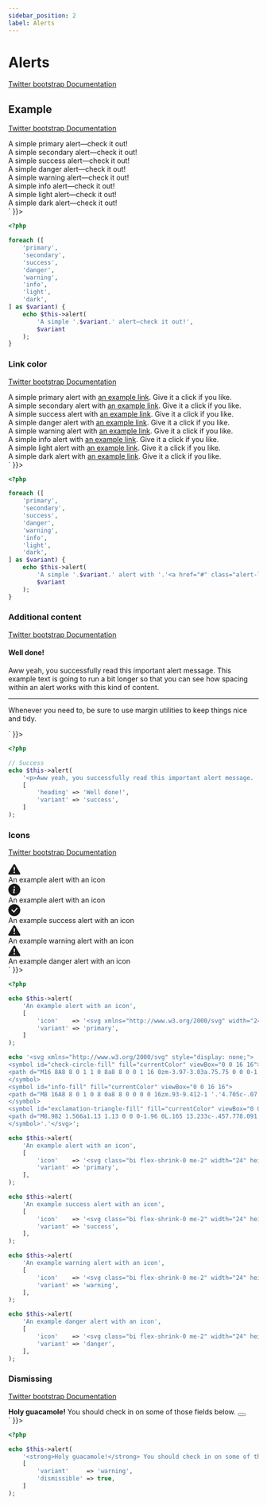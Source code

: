 ```yaml
---
sidebar_position: 2
label: Alerts
---
```



# Alerts

[Twitter bootstrap Documentation](https://getbootstrap.com/docs/5.1/components/alerts/)

## Example

[Twitter bootstrap Documentation](https://getbootstrap.com/docs/5.1/components/alerts/#examples)

<Tabs>
<TabItem value="result" label="Result" default>
  <HtmlCode bootstrapVersion="5.1">
      <div dangerouslySetInnerHTML={{ __html: `<div class="alert alert-primary" role="alert">
    A simple primary alert&mdash;check it out!
</div>
<div class="alert alert-secondary" role="alert">
    A simple secondary alert&mdash;check it out!
</div>
<div class="alert alert-success" role="alert">
    A simple success alert&mdash;check it out!
</div>
<div class="alert alert-danger" role="alert">
    A simple danger alert&mdash;check it out!
</div>
<div class="alert alert-warning" role="alert">
    A simple warning alert&mdash;check it out!
</div>
<div class="alert alert-info" role="alert">
    A simple info alert&mdash;check it out!
</div>
<div class="alert alert-light" role="alert">
    A simple light alert&mdash;check it out!
</div>
<div class="alert alert-dark" role="alert">
    A simple dark alert&mdash;check it out!
</div>` }}></div>
  </HtmlCode>
</TabItem>
<TabItem value="source" label="Source">

```php
<?php

foreach ([
    'primary',
    'secondary',
    'success',
    'danger',
    'warning',
    'info',
    'light',
    'dark',
] as $variant) {
    echo $this->alert(
        'A simple '.$variant.' alert—check it out!',
        $variant
    );
}

```

</TabItem>
</Tabs>

### Link color

[Twitter bootstrap Documentation](https://getbootstrap.com/docs/5.1/components/alerts/#link-color)

<Tabs>
<TabItem value="result" label="Result" default>
  <HtmlCode bootstrapVersion="5.1">
      <div dangerouslySetInnerHTML={{ __html: `<div class="alert alert-primary" role="alert">
    A simple primary alert with <a href="#" class="alert-link">an example link</a>. Give it a click if you like.
</div>
<div class="alert alert-secondary" role="alert">
    A simple secondary alert with <a href="#" class="alert-link">an example link</a>. Give it a click if you like.
</div>
<div class="alert alert-success" role="alert">
    A simple success alert with <a href="#" class="alert-link">an example link</a>. Give it a click if you like.
</div>
<div class="alert alert-danger" role="alert">
    A simple danger alert with <a href="#" class="alert-link">an example link</a>. Give it a click if you like.
</div>
<div class="alert alert-warning" role="alert">
    A simple warning alert with <a href="#" class="alert-link">an example link</a>. Give it a click if you like.
</div>
<div class="alert alert-info" role="alert">
    A simple info alert with <a href="#" class="alert-link">an example link</a>. Give it a click if you like.
</div>
<div class="alert alert-light" role="alert">
    A simple light alert with <a href="#" class="alert-link">an example link</a>. Give it a click if you like.
</div>
<div class="alert alert-dark" role="alert">
    A simple dark alert with <a href="#" class="alert-link">an example link</a>. Give it a click if you like.
</div>` }}></div>
  </HtmlCode>
</TabItem>
<TabItem value="source" label="Source">

```php
<?php

foreach ([
    'primary',
    'secondary',
    'success',
    'danger',
    'warning',
    'info',
    'light',
    'dark',
] as $variant) {
    echo $this->alert(
        'A simple '.$variant.' alert with '.'<a href="#" class="alert-link">an example link</a>. '.'Give it a click if you like.',
        $variant
    );
}

```

</TabItem>
</Tabs>

### Additional content

[Twitter bootstrap Documentation](https://getbootstrap.com/docs/5.1/components/alerts/#additional-content)

<Tabs>
<TabItem value="result" label="Result" default>
  <HtmlCode bootstrapVersion="5.1">
      <div dangerouslySetInnerHTML={{ __html: `<div class="alert alert-success" role="alert">
    <h4 class="alert-heading">Well done!</h4>
    <p>Aww yeah, you successfully read this important alert message. This example text is going to run a bit longer so that you can see how spacing within an alert works with this kind of content.</p>
    <hr>
    <p class="mb-0">Whenever you need to, be sure to use margin utilities to keep things nice and tidy.</p>
</div>` }}></div>
  </HtmlCode>
</TabItem>
<TabItem value="source" label="Source">

```php
<?php

// Success
echo $this->alert(
    '<p>Aww yeah, you successfully read this important alert message. '.'This example text is going to run a bit longer so that you can see '.'how spacing within an alert works with this kind of content.</p>'.'<hr/>'.'<p class="mb-0">'.'Whenever you need to, be sure to use margin utilities to keep things nice and tidy.'.'</p>',
    [
        'heading' => 'Well done!',
        'variant' => 'success',
    ]
);

```

</TabItem>
</Tabs>

### Icons

[Twitter bootstrap Documentation](https://getbootstrap.com/docs/5.1/components/alerts/#icons)

<Tabs>
<TabItem value="result" label="Result" default>
  <HtmlCode bootstrapVersion="5.1">
      <div dangerouslySetInnerHTML={{ __html: `<div class="alert alert-primary align-items-center d-flex" role="alert">
    <svg xmlns="http://www.w3.org/2000/svg" width="24" height="24" fill="currentColor" class="bi bi-exclamation-triangle-fill flex-shrink-0 me-2" viewbox="0 0 16 16" role="img" aria-label="Warning:">
    <path d="M8.982 1.566a1.13 1.13 0 0 0-1.96 0L.165 13.233c-.457.778.091 1.767.98 1.767h13.713c.889 0 1.438-.99.98-1.767L8.982 1.566zM8 5c.535 0 .954.462.9.995l-.35 3.507a.552.552 0 0 1-1.1 0L7.1 5.995A.905.905 0 0 1 8 5zm.002 6a1 1 0 1 1 0 2 1 1 0 0 1 0-2z"></path>
    </svg>
    <div>
        An example alert with an icon
    </div>
</div>
<svg xmlns="http://www.w3.org/2000/svg" style="display: none;">
                            <symbol id="check-circle-fill" fill="currentColor" viewbox="0 0 16 16">
                            <path d="M16 8A8 8 0 1 1 0 8a8 8 0 0 1 16 0zm-3.97-3.03a.75.75 0 0 0-1.08.022L7.477 9.417 5.384 7.323a.75.75 0 0 0-1.06 1.06L6.97 11.03a.75.75 0 0 0 1.079-.02l3.992-4.99a.75.75 0 0 0-.01-1.05z"></path>
                            </symbol>
                            <symbol id="info-fill" fill="currentColor" viewbox="0 0 16 16">
                            <path d="M8 16A8 8 0 1 0 8 0a8 8 0 0 0 0 16zm.93-9.412-1 4.705c-.07.34.029.533.304.533.194 0 .487-.07.686-.246l-.088.416c-.287.346-.92.598-1.465.598-.703 0-1.002-.422-.808-1.319l.738-3.468c.064-.293.006-.399-.287-.47l-.451-.081.082-.381 2.29-.287zM8 5.5a1 1 0 1 1 0-2 1 1 0 0 1 0 2z"></path>
                            </symbol>
                            <symbol id="exclamation-triangle-fill" fill="currentColor" viewbox="0 0 16 16">
                            <path d="M8.982 1.566a1.13 1.13 0 0 0-1.96 0L.165 13.233c-.457.778.091 1.767.98 1.767h13.713c.889 0 1.438-.99.98-1.767L8.982 1.566zM8 5c.535 0 .954.462.9.995l-.35 3.507a.552.552 0 0 1-1.1 0L7.1 5.995A.905.905 0 0 1 8 5zm.002 6a1 1 0 1 1 0 2 1 1 0 0 1 0-2z"></path>
                            </symbol>
</svg>
<div class="alert alert-primary align-items-center d-flex" role="alert">
    <svg class="bi flex-shrink-0 me-2" width="24" height="24" role="img" aria-label="Info:"><use xlink:href="#info-fill"></use></svg>
    <div>
        An example alert with an icon
    </div>
</div>
<div class="alert alert-success align-items-center d-flex" role="alert">
    <svg class="bi flex-shrink-0 me-2" width="24" height="24" role="img" aria-label="Success:"><use xlink:href="#check-circle-fill"></use></svg>
    <div>
        An example success alert with an icon
    </div>
</div>
<div class="alert alert-warning align-items-center d-flex" role="alert">
    <svg class="bi flex-shrink-0 me-2" width="24" height="24" role="img" aria-label="Warning:"><use xlink:href="#exclamation-triangle-fill"></use></svg>
    <div>
        An example warning alert with an icon
    </div>
</div>
<div class="alert alert-danger align-items-center d-flex" role="alert">
    <svg class="bi flex-shrink-0 me-2" width="24" height="24" role="img" aria-label="Danger:"><use xlink:href="#exclamation-triangle-fill"></use></svg>
    <div>
        An example danger alert with an icon
    </div>
</div>` }}></div>
  </HtmlCode>
</TabItem>
<TabItem value="source" label="Source">

```php
<?php

echo $this->alert(
    'An example alert with an icon',
    [
        'icon'    => '<svg xmlns="http://www.w3.org/2000/svg" width="24" height="24" '.'fill="currentColor" class="bi bi-exclamation-triangle-fill flex-shrink-0 me-2" '.'viewBox="0 0 16 16" role="img" aria-label="Warning:">'.'<path d="M8.982 1.566a1.13 1.13 0 0 0-1.96 0L.165 13.233c-.457.778.091 1.767.98 '.'1.767h13.713c.889 0 1.438-.99.98-1.767L8.982 1.566zM8 5c.535 0 '.'.954.462.9.995l-.35 3.507a.552.552 0 0 1-1.1 0L7.1 5.995A.905.905 0 0 1 8 '.'5zm.002 6a1 1 0 1 1 0 2 1 1 0 0 1 0-2z"/>'.'</svg>',
        'variant' => 'primary',
    ]
);

echo '<svg xmlns="http://www.w3.org/2000/svg" style="display: none;">
<symbol id="check-circle-fill" fill="currentColor" viewBox="0 0 16 16">
<path d="M16 8A8 8 0 1 1 0 8a8 8 0 0 1 16 0zm-3.97-3.03a.75.75 0 0 0-1.08.022L7.477 '.'9.417 5.384 7.323a.75.75 0 0 0-1.06 1.06L6.97 '.'11.03a.75.75 0 0 0 1.079-.02l3.992-4.99a.75.75 0 0'.' 0-.01-1.05z"/>
</symbol>
<symbol id="info-fill" fill="currentColor" viewBox="0 0 16 16">
<path d="M8 16A8 8 0 1 0 8 0a8 8 0 0 0 0 16zm.93-9.412-1 '.'4.705c-.07.34.029.533.304.533.194 '.'0 .487-.07.686-.246l-.088.416c-.287.346-.92.598-1.465.598-.703 '.'0-1.002-.422-.808-1.319l.738-3.468c.064-.293.006-.399-.287-.47l-.451-.081.082-.381 '.'2.29-.287zM8 5.5a1 1 0 1 1 0-2 1 1 0 0 1 0 2z"/>
</symbol>
<symbol id="exclamation-triangle-fill" fill="currentColor" viewBox="0 0 16 16">
<path d="M8.982 1.566a1.13 1.13 0 0 0-1.96 0L.165 13.233c-.457.778.091 1.767.98 '.'1.767h13.713c.889 0 1.438-.99.98-1.767L8.982 1.566zM8 5c.535 0 .954.462.9.995l-.35 '.'3.507a.552.552 0 0 1-1.1 0L7.1 5.995A.905.905 0 0 1 8 5zm.002 6a1 '.'1 0 1 1 0 2 1 1 0 0 1 0-2z"/>
</symbol>'.'</svg>';

echo $this->alert(
    'An example alert with an icon',
    [
        'icon'    => '<svg class="bi flex-shrink-0 me-2" width="24" height="24" role="img" '.'aria-label="Info:"><use xlink:href="#info-fill"/></svg>',
        'variant' => 'primary',
    ],
);

echo $this->alert(
    'An example success alert with an icon',
    [
        'icon'    => '<svg class="bi flex-shrink-0 me-2" width="24" height="24" role="img" '.'aria-label="Success:"><use xlink:href="#check-circle-fill"/></svg>',
        'variant' => 'success',
    ],
);

echo $this->alert(
    'An example warning alert with an icon',
    [
        'icon'    => '<svg class="bi flex-shrink-0 me-2" width="24" height="24" role="img" '.'aria-label="Warning:"><use xlink:href="#exclamation-triangle-fill"/></svg>',
        'variant' => 'warning',
    ],
);

echo $this->alert(
    'An example danger alert with an icon',
    [
        'icon'    => '<svg class="bi flex-shrink-0 me-2" width="24" height="24" role="img" '.'aria-label="Danger:"><use xlink:href="#exclamation-triangle-fill"/></svg>',
        'variant' => 'danger',
    ],
);

```

</TabItem>
</Tabs>

### Dismissing

[Twitter bootstrap Documentation](https://getbootstrap.com/docs/5.1/components/alerts/#dismissing)

<Tabs>
<TabItem value="result" label="Result" default>
  <HtmlCode bootstrapVersion="5.1">
      <div dangerouslySetInnerHTML={{ __html: `<div class="alert alert-dismissible alert-warning fade show" role="alert">
    <strong>Holy guacamole!</strong> You should check in on some of those fields below.
    <button aria-label="Close" class="btn-close" data-bs-dismiss="alert" name="button" type="button" value=""></button>
</div>` }}></div>
  </HtmlCode>
</TabItem>
<TabItem value="source" label="Source">

```php
<?php

echo $this->alert(
    '<strong>Holy guacamole!</strong> You should check in on some of those fields below.',
    [
        'variant'     => 'warning',
        'dismissible' => true,
    ]
);

```

</TabItem>
</Tabs>

